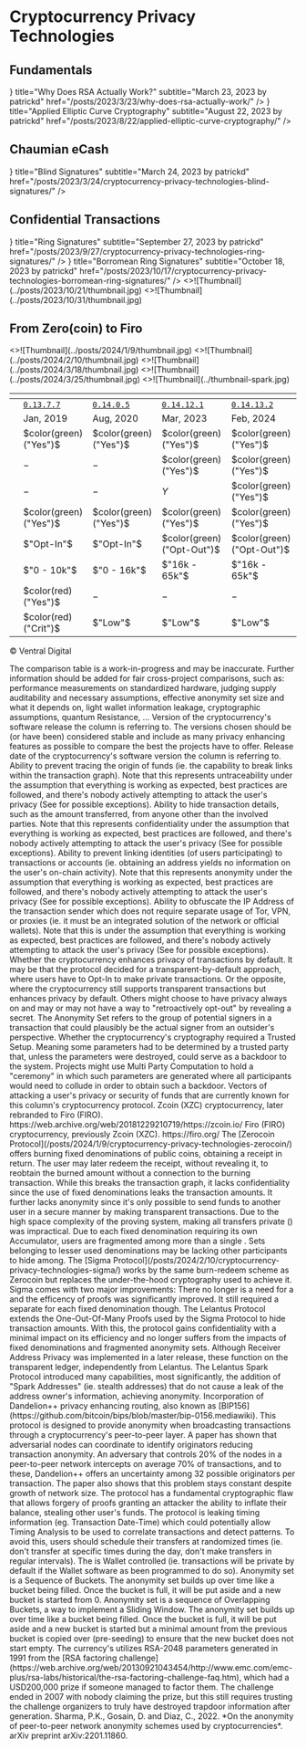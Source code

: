 # Cryptocurrency Privacy Technologies


## Fundamentals

<ArticleCards num={2}>
  <ArticleCard
    icon={<NewsletterIcon />}
    title="Why Does RSA Actually Work?"
    subtitle="March 23, 2023 by patrickd"
    href="/posts/2023/3/23/why-does-rsa-actually-work/"
  />
  <ArticleCard
    icon={<NewsletterIcon />}
    title="Applied Elliptic Curve Cryptography"
    subtitle="August 22, 2023 by patrickd"
    href="/posts/2023/8/22/applied-elliptic-curve-cryptography/"
  />
</ArticleCards>

## Chaumian eCash

<ArticleCards num={2}>
  <ArticleCard
    icon={<NewsletterIcon />}
    title="Blind Signatures"
    subtitle="March 24, 2023 by patrickd"
    href="/posts/2023/3/24/cryptocurrency-privacy-technologies-blind-signatures/"
  />
</ArticleCards>


## Confidential Transactions

<ArticleCards num={2}>
  <ArticleCard
    icon={<NewsletterIcon />}
    title="Ring Signatures"
    subtitle="September 27, 2023 by patrickd"
    href="/posts/2023/9/27/cryptocurrency-privacy-technologies-ring-signatures/"
  />
  <ArticleCard
    icon={<NewsletterIcon />}
    title="Borromean Ring Signatures"
    subtitle="October 18, 2023 by patrickd"
    href="/posts/2023/10/17/cryptocurrency-privacy-technologies-borromean-ring-signatures/"
  />
  <ArticleCard image title="Exploiting EC-Recover For Efficient Borromean Ring Signatures" subtitle="October 21, 2023 by patrickd" href="/posts/2023/10/21/exploiting-ec-recover-for-efficient-borromean-ring-signatures/">
    <>![Thumbnail](../posts/2023/10/21/thumbnail.jpg)</>
  </ArticleCard>
  <ArticleCard image title="Confidential Transactions" subtitle="November 1, 2023 by patrickd" href="/posts/2023/10/31/cryptocurrency-privacy-technologies-confidential-transaction-values/">
    <>![Thumbnail](../posts/2023/10/31/thumbnail.jpg)</>
  </ArticleCard>
</ArticleCards>

## From Zero(coin) to Firo

<ArticleCards>
  <ArticleCard image title="Zerocoin" subtitle="January 9, 2024 by patrickd" href="/posts/2024/1/9/cryptocurrency-privacy-technologies-zerocoin/">
    <>![Thumbnail](../posts/2024/1/9/thumbnail.jpg)</>
  </ArticleCard>
  <ArticleCard image title="Sigma Protocol(s), One-Out-Of-Many-Proofs" subtitle="February 10, 2024 by patrickd" href="/posts/2024/2/10/cryptocurrency-privacy-technologies-sigma/">
    <>![Thumbnail](../posts/2024/2/10/thumbnail.jpg)</>
  </ArticleCard>
  <ArticleCard image title="Bulletproof Range Proofs" subtitle="March 18, 2024 by patrickd" href="/posts/2024/3/18/cryptocurrency-privacy-technologies-bulletproof-range-proofs/">
    <>![Thumbnail](../posts/2024/3/18/thumbnail.jpg)</>
  </ArticleCard>
  <ArticleCard image title="Lelantus" subtitle="Match 25, 2023 by patrickd" href="/posts/2024/3/25/cryptocurrency-privacy-technologies-lelantus/">
    <>![Thumbnail](../posts/2024/3/25/thumbnail.jpg)</>
  </ArticleCard>
  <ArticleCard image title="Lelantus Spark" subtitle="Soon" href="#from-zerocoin-to-firo">
    <>![Thumbnail](../thumbnail-spark.jpg)</>
  </ArticleCard>
</ArticleCards>



|                                  | <R reference='XZC'/> | <R reference='XZC'/> | <R reference='FIRO'/> | <R reference='FIRO'/> |
|---------------------------------:|:---------------------|:---------------------|:----------------------|:----------------------|
| <R reference='Version'/>         | [`0.13.7.7`][0]      | [`0.14.0.5`][1]      | [`0.14.12.1`][2]      | [`0.14.13.2`][3]      |
| <R reference='Released'/>        | Jan, 2019            | Aug, 2020            | Mar, 2023             | Feb, 2024             |
| <R reference='Untraceability'/>  |$`color(green)("Yes")`$<R reference='ZCN'/>|$`color(green)("Yes")`$<R reference='SIG'/>|$`color(green)("Yes")`$<R reference='LEL'/>|$`color(green)("Yes")`$<R reference='SPA'/>|
| <R reference='Confidentiality'/> |$`-`$<R reference='ZCN'/>|$`-`$<R reference='SIG'/>|$`color(green)("Yes")`$<R reference='LEL'/>|$`color(green)("Yes")`$<R reference='SPA'/>|
| <R reference='Anonymity'/>       |$`-`$<R reference='ZCN'/>|$`-`$<R reference='SIG'/>|$`Y`$<R reference='LEL'/>|$`color(green)("Yes")`$<R reference='SPA'/>|
| <R reference='IP Obfuscation'/>  |$`color(green)("Yes")`$<R reference='D++'/>|$`color(green)("Yes")`$<R reference='D++'/>|$`color(green)("Yes")`$<R reference='D++'/>|$`color(green)("Yes")`$<R reference='D++'/>|
| <R reference='Default Privacy'/> |$`"Opt-In"`$<R reference='ZCN'/><R reference='W'/>|$`"Opt-In"`$<R reference='W'/>|$`color(green)("Opt-Out")`$<R reference='W'/>|$`color(green)("Opt-Out")`$<R reference='W'/>|
| <R reference='Anonymity Set'/>   |$`"0 - 10k"`$<R reference='SB'/>|$`"0 - 16k"`$<R reference='SB'/>|$`"16k - 65k"`$<R reference='OB'/>|$`"16k - 65k"`$<R reference='OB'/>|
| <R reference='Trusted Setup'/>   |$`color(red)("Yes")`$<R reference='C91'/>|$`-`$|$`-`$|$`-`$|
| <R reference='Known Attacks'/>   |$`color(red)("Crit")`$<R reference='FRG'/><R reference='TA'/>|$`"Low"`$<R reference='TA'/>|$`"Low"`$<R reference='TA'/>|$`"Low"`$<R reference='TA'/>|

<p className="text-xs text-center">© Ventral Digital</p>

[0]: https://github.com/firoorg/firo/releases/tag/v0.13.7.7
[1]: https://github.com/firoorg/firo/releases/tag/v0.14.0.5
[2]: https://github.com/firoorg/firo/releases/tag/v0.14.12.1
[3]: https://github.com/firoorg/firo/releases/tag/v0.14.13.2

<Callout type="warning">
  The comparison table is a work-in-progress and may be inaccurate. Further information should be added for fair cross-project comparisons, such as: performance measurements on standardized hardware, judging supply auditability and necessary assumptions, effective anonymity set size and what it depends on, light wallet information leakage, cryptographic assumptions, quantum Resistance, ...
</Callout>

<References>
  <Reference reference='Version'>
    Version of the cryptocurrency's software release the column is referring to. The versions chosen should be (or have been) considered stable and include as many privacy enhancing features as possible to compare the best the projects have to offer.
  </Reference>
  <Reference reference='Released'>
    Release date of the cryptocurrency's software version the column is referring to. 
  </Reference>
  <Reference reference='Untraceability'>
    Ability to prevent tracing the origin of funds (ie. the capability to break links within the transaction graph). Note that this represents untraceability under the assumption that everything is working as expected, best practices are followed, and there's nobody actively attempting to attack the user's privacy (See <R reference='Known Attacks'/> for possible exceptions).
  </Reference>
  <Reference reference='Confidentiality'>
    Ability to hide transaction details, such as the amount transferred, from anyone other than the involved parties. Note that this represents confidentiality under the assumption that everything is working as expected, best practices are followed, and there's nobody actively attempting to attack the user's privacy (See <R reference='Known Attacks'/> for possible exceptions).
  </Reference>
  <Reference reference='Anonymity'>
    Ability to prevent linking identities (of users participating) to transactions or accounts (ie. obtaining an address yields no information on the user's on-chain activity). Note that this represents anonymity under the assumption that everything is working as expected, best practices are followed, and there's nobody actively attempting to attack the user's privacy (See <R reference='Known Attacks'/> for possible exceptions).
  </Reference>
  <Reference reference='IP Obfuscation'>
    Ability to obfuscate the IP Address of the transaction sender which does not require separate usage of Tor, VPN, or proxies (ie. it must be an integrated solution of the network or official wallets). Note that this is under the assumption that everything is working as expected, best practices are followed, and there's nobody actively attempting to attack the user's privacy (See <R reference='Known Attacks'/> for possible exceptions).
  </Reference>
  <Reference reference='Default Privacy'>
    Whether the cryptocurrency enhances privacy of transactions by default. It may be that the protocol decided for a transparent-by-default approach, where users have to Opt-In to make private transactions. Or the opposite, where the cryptocurrency still supports transparent transactions but enhances privacy by default. Others might choose to have privacy always on and may or may not have a way to "retroactively opt-out" by revealing a secret.
  </Reference>
  <Reference reference='Anonymity Set'>
    The Anonymity Set refers to the group of potential signers in a transaction that could plausibly be the actual signer from an outsider's perspective.
  </Reference>
  <Reference reference='Trusted Setup'>
    Whether the cryptocurrency's cryptography required a Trusted Setup. Meaning some parameters had to be determined by a trusted party that, unless the parameters were destroyed, could serve as a backdoor to the system. Projects might use Multi Party Computation to hold a "ceremony" in which such parameters are generated where all participants would need to collude in order to obtain such a backdoor.
  </Reference>
  <Reference reference='Known Attacks'>
    Vectors of attacking a user's privacy or security of funds that are currently known for this column's cryptocurrency protocol.
  </Reference>


  <Reference reference='XZC'>
    Zcoin (XZC) cryptocurrency, later rebranded to Firo (FIRO). https://web.archive.org/web/20181229210719/https://zcoin.io/
  </Reference>
  <Reference reference='FIRO'>
    Firo (FIRO) cryptocurrency, previously Zcoin (XZC). https://firo.org/
  </Reference>


  <Reference reference='ZCN'>
    The [Zerocoin Protocol](/posts/2024/1/9/cryptocurrency-privacy-technologies-zerocoin/) offers burning fixed denominations of public coins, obtaining a receipt in return. The user may later redeem the receipt, without revealing it, to reobtain the burned amount without a connection to the burning transaction. While this breaks the transaction graph, it lacks confidentiality since the use of fixed denominations leaks the transaction amounts. It further lacks anonymity since it's only possible to send funds to another user in a secure manner by making transparent transactions. Due to the high space complexity of the proving system, making all transfers private (<R reference='Default Privacy'/>) was impractical. Due to each fixed denomination requiring its own Accumulator, users are fragmented among more than a single <R reference='Anonymity Set'/>. Sets belonging to lesser used denominations may be lacking other participants to hide among.
  </Reference>
  <Reference reference='SIG'>
    The [Sigma Protocol](/posts/2024/2/10/cryptocurrency-privacy-technologies-sigma/) works by the same burn-redeem scheme as Zerocoin<R reference='ZCN'/> but replaces the under-the-hood cryptography used to achieve it. Sigma comes with two major improvements: There no longer is a need for a <R reference='Trusted Setup'/> and the efficency of proofs was significantly improved. It still required a separate <R reference='Anonymity Set'/> for each fixed denomination though.
  </Reference>
  <Reference reference='LEL'>
    The Lelantus Protocol extends the One-Out-Of-Many Proofs used by the Sigma Protocol<R reference='SIG'/> to hide transaction amounts. With this, the protocol gains confidentiality with a minimal impact on its efficiency and no longer suffers from the impacts of fixed denominations and fragmented anonymity sets. Although Receiver Address Privacy was implemented in a later release, these function on the transparent ledger, independently from Lelantus.
  </Reference>
  <Reference reference='SPA'>
    The Lelantus Spark Protocol introduced many capabilities, most significantly, the addition of "Spark Addresses" (ie. stealth addresses) that do not cause a leak of the address owner's information, achieving anonymity.
  </Reference>
  <Reference reference='D++'>
    Incorporation of Dandelion++ privacy enhancing routing, also known as [BIP156](https://github.com/bitcoin/bips/blob/master/bip-0156.mediawiki). This protocol is designed to provide anonymity when broadcasting transactions through a cryptocurrency's peer-to-peer layer. A paper has shown that adversarial nodes can coordinate to identify originators reducing transaction anonymity. An adversary that controls 20% of the nodes in a peer-to-peer network intercepts on average 70% of transactions, and to these, Dandelion++ offers an uncertainty among 32 possible originators per transaction. The paper also shows that this problem stays constant despite growth of network size.<R reference='1'/>
  </Reference>
  <Reference reference='FRG'>
    The protocol has a fundamental cryptographic flaw that allows forgery of proofs granting an attacker the ability to inflate their balance, stealing other user's funds.
  </Reference>
  <Reference reference='TA'>
    The protocol is leaking timing information (eg. Transaction Date-Time) which could potentially allow Timing Analysis to be used to correlate transactions and detect patterns. To avoid this, users should schedule their transfers at randomized times (ie. don't transfer at specific times during the day, don't make transfers in regular intervals).
  </Reference>
  <Reference reference='W'>
    The <R reference='Default Privacy'/> is Wallet controlled (ie. transactions will be private by default if the Wallet software as been programmed to do so).
  </Reference>
  <Reference reference='SB'>
    Anonymity set is a Sequence of Buckets. The anonymity set builds up over time like a bucket being filled. Once the bucket is full, it will be put aside and a new bucket is started from 0.
  </Reference>
  <Reference reference='OB'>
    Anonymity set is a sequence of Overlapping Buckets, a way to implement a Sliding Window. The anonymity set builds up over time like a bucket being filled. Once the bucket is full, it will be put aside and a new bucket is started but a minimal amount from the previous bucket is copied over (pre-seeding) to ensure that the new bucket does not start empty.
  </Reference>
  <Reference reference='C91'>
    The currency's <R reference='Trusted Setup'/> utilizes  RSA-2048 parameters generated in 1991 from the [RSA factoring challenge](https://web.archive.org/web/20130921043454/http://www.emc.com/emc-plus/rsa-labs/historical/the-rsa-factoring-challenge-faq.htm), which had a USD200,000 prize if someone managed to factor them. The challenge ended in 2007 with nobody claiming the prize, but this still requires trusting the challenge organizers to truly have destroyed trapdoor information after generation.
  </Reference>


  <Reference reference='1'>
    Sharma, P.K., Gosain, D. and Diaz, C., 2022. *On the anonymity of peer-to-peer network anonymity schemes used by cryptocurrencies*. arXiv preprint arXiv:2201.11860.
  </Reference>
</References>